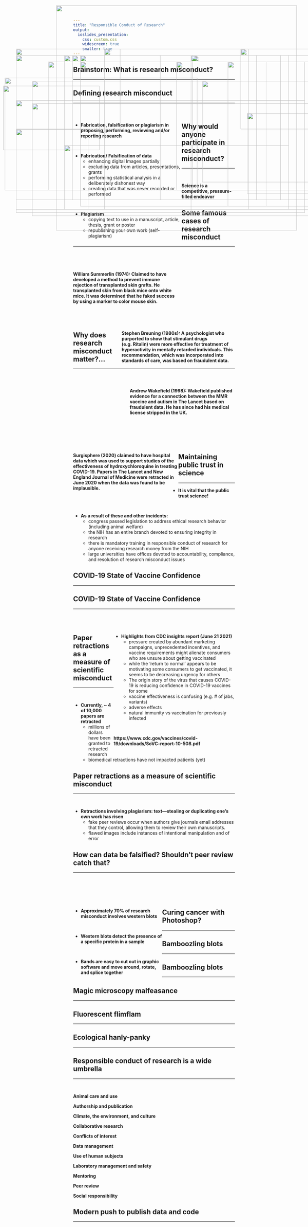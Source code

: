 ```yaml
---
title: "Responsible Conduct of Research"
output: 
  ioslides_presentation:
    css: custom.css
    widescreen: true
    smaller: true
---
```


## Brainstorm: What is research misconduct? 
<hr>

<IMG STYLE="position:absolute; TOP:200px; LEFT:250px; WIDTH:580px; HEIGHT:450px" SRC="images/researchmisconduct.png">

## Defining research misconduct
<hr>
<br/>

<div style="float: left; width: 67%;">

* **Fabrication, falsification or plagiarism in proposing, performing, reviewing and/or reporting research**

<br/>

* **Fabrication/ Falsification of data**
    + enhancing digital Images partially
    + excluding data from articles, presentations, grants
    + performing statistical analysis in a deliberately dishonest way
    + creating data that was never recorded or performed

<br/>

* **Plagiarism**
    + copying text to use in a manuscript, article, thesis, grant or poster
    + republishing your own work (self-plagiarism)

</div>

<IMG STYLE="position:absolute; TOP:200px; LEFT:710px; WIDTH:350px; HEIGHT:450px" SRC="images/book.jpg">

## Why would anyone participate in research misconduct? 
<hr>
<br/>

**Science is a competitive, pressure-filled endeavor**


<IMG STYLE="position:absolute; TOP:260px; LEFT:100px; WIDTH:900px; HEIGHT:400px" SRC="images/science.png">

## Some famous cases of research misconduct
<hr>
<br/>
<br/>

<div style="float: left; width: 65%;">

**William Summerlin (1974): Claimed to have developed a method to prevent immune rejection of transplanted skin grafts. He transplanted skin from black mice onto white mice. It was determined that he faked success by using a marker to color mouse skin.**

</div>

<br/>
<br/>
<br/>
<br/>
<br/>
<br/>
<br/>
<br/>
<br/>
<br/>

<div style="float: right; width: 70%;">

**Stephen Breuning (1980s): A psychologist who purported to show that stimulant drugs (e.g. Ritalin) were more effective for treatment of hyperactivity in mentally retarded individuals. This recommendation, which was incorporated into standards of care, was based on fraudulent data.**

</div>

<IMG STYLE="position:absolute; TOP:160px; LEFT:750px; WIDTH:225px; HEIGHT:250px" SRC="images/mouse.jpg">

<IMG STYLE="position:absolute; TOP:410px; LEFT:50px; WIDTH:225px; HEIGHT:250px" SRC="images/ritalin.jpg">

## Why does research misconduct matter?…
<hr>
<br/>


<div style="float: right; width: 65%;">

**Andrew Wakefield (1998):  Wakefield published evidence for a connection between the MMR vaccine and autism in The Lancet based on fraudulent data.  He has since had his medical license stripped in the UK.**

</div>

<br/>
<br/>
<br/>
<br/>
<br/>
<br/>
<br/>
<br/>
<br/>
<br/>
<br/>

<div style="float: left; width: 65%;">

**Surgisphere (2020) claimed to have hospital data which was used to support studies of the effectiveness of hydroxychloroquine in treating COVID-19. Papers in The Lancet and New England Journal of Medicine were retracted in June 2020 when the data was found to be implausible.**

</div>

<IMG STYLE="position:absolute; TOP:160px; LEFT:50px; WIDTH:325px; HEIGHT:250px" SRC="images/mmr.jpg">

<IMG STYLE="position:absolute; TOP:360px; LEFT:770px; WIDTH:250px; HEIGHT:250px" SRC="images/virus.png">


## Maintaining public trust in science
<hr>

* **It is vital that the public trust science!**

<br/>

* **As a result of these and other incidents:**
    + congress passed legislation to address ethical research behavior (including animal welfare)
    + the NIH has an entire branch devoted to ensuring integrity in research
    + there is mandatory training in responsible conduct of research for anyone receiving research money from the NIH
    + large universities have offices devoted to accountability, compliance, and resolution of research misconduct issues

<IMG STYLE="position:absolute; TOP:460px; LEFT:200px; WIDTH:700px; HEIGHT:200px" SRC="images/nih.png">

## COVID-19 State of Vaccine Confidence
<hr>

<IMG STYLE="position:absolute; TOP:180px; LEFT:50px; WIDTH:450px; HEIGHT:450px" SRC="images/hesitancy.jpg">

<IMG STYLE="position:absolute; TOP:180px; LEFT:600px; WIDTH:450px; HEIGHT:450px" SRC="images/vaccinetrust.jpg">


## COVID-19 State of Vaccine Confidence
<hr>
<br/>
<br/>

<div style="float: right; width: 75%;">

* **Highlights from CDC insights report (June 21 2021)**
    + pressure created by abundant marketing campaigns, unprecedented incentives,
and vaccine requirements might alienate consumers who are unsure about
getting vaccinated
    + while the ‘return to normal’ appears to be motivating some consumers to get
vaccinated, it seems to be decreasing urgency for others
    + The origin story of the virus that causes COVID-19 is reducing confidence in
COVID-19 vaccines for some
    + vaccine effectiveness is confusing (e.g. # of jabs, variants)
    + adverse effects
    + natural immunity vs vaccination for previously infected
    
<br/>

**https://www.cdc.gov/vaccines/covid-19/downloads/SoVC-report-10-508.pdf**

</div>


<IMG STYLE="position:absolute; TOP:275px; LEFT:10px; WIDTH:300px; HEIGHT:200px" SRC="images/jab.png">

## 

<IMG STYLE="position:absolute; TOP:25px; LEFT:175px; WIDTH:750px; HEIGHT:700px" SRC="images/self.png">

## Paper retractions as a measure of scientific misconduct
<hr>
<br/>

* **Currently, ~ 4 of 10,000 papers are retracted**
    + millions of dollars have been granted to retracted research
    + biomedical retractions have not impacted patients (yet)

<IMG STYLE="position:absolute; TOP:320px; LEFT:50px; WIDTH:900px; HEIGHT:350px" SRC="images/retraction.png">

## Paper retractions as a measure of scientific misconduct
<hr>
<br/>

* **Retractions involving plagiarism: text—stealing or duplicating one’s own work has risen**
    + fake peer reviews occur when authors give journals email addresses that they control, allowing them to review their own manuscripts.      
    + flawed images include instances of intentional manipulation and of error

<IMG STYLE="position:absolute; TOP:330px; LEFT:100px; WIDTH:900px; HEIGHT:350px" SRC="images/retraction2.png">

## How can data be falsified? Shouldn’t peer review catch that?  
<hr>
<br/>
<br/>
<br/>
<br/>

<div style="float: left; width: 55%;">

* **Approximately 70% of research misconduct involves western blots**

<br/>

* **Western blots detect the presence of a specific protein in a sample**

<br/>

* **Bands are easy to cut out in graphic software and move around, rotate, and splice together**

</div>

<IMG STYLE="position:absolute; TOP:260px; LEFT:630px; WIDTH:400px; HEIGHT:315px" SRC="images/gel.png">
    
## Curing cancer with Photoshop?
<hr>

<IMG STYLE="position:absolute; TOP:160px; LEFT:325px; WIDTH:450px; HEIGHT:500px" SRC="images/flip.png">

## Bamboozling blots
<hr>

<IMG STYLE="position:absolute; TOP:180px; LEFT:200px; WIDTH:700px; HEIGHT:450px" SRC="images/blot.png">

## Bamboozling blots
<hr>

<IMG STYLE="position:absolute; TOP:180px; LEFT:225px; WIDTH:650px; HEIGHT:450px" SRC="images/flip2.png">

## Magic microscopy malfeasance
<hr>

<IMG STYLE="position:absolute; TOP:180px; LEFT:250px; WIDTH:550px; HEIGHT:450px" SRC="images/scope.png">

## Fluorescent flimflam
<hr>


<IMG STYLE="position:absolute; TOP:200px; LEFT:150px; WIDTH:800px; HEIGHT:400px" SRC="images/glow.png">

## Ecological hanly-panky
<hr>

<IMG STYLE="position:absolute; TOP:250px; LEFT:15px; WIDTH:600px; HEIGHT:350px" SRC="images/spider.png">

<IMG STYLE="position:absolute; TOP:180px; LEFT:595px; WIDTH:450px; HEIGHT:500px" SRC="images/coralfish.png">

## Responsible conduct of research is a wide umbrella	
<hr>
<br/>

**Animal care and use**
<br/>

**Authorship and publication**
<br/>

**Climate, the environment, and culture**
<br/>

**Collaborative research**
<br/>

**Conflicts of interest**
<br/>

**Data management**
<br/>

**Use of human subjects**
<br/>

**Laboratory management and safety**
<br/>

**Mentoring**
<br/>

**Peer review**
<br/>

**Social responsibility**

<IMG STYLE="position:absolute; TOP:200px; LEFT:550px; WIDTH:425px; HEIGHT:400px" SRC="images/perspn.png">

## Modern push to publish data and code
<hr>

<IMG STYLE="position:absolute; TOP:180px; LEFT:50px; WIDTH:1000px; HEIGHT:450px" SRC="images/journaldata.png">

